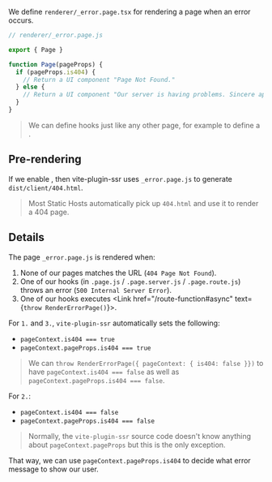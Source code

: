 
We define `renderer/_error.page.tsx` for rendering a page when an error occurs.

```js
// renderer/_error.page.js

export { Page }

function Page(pageProps) {
  if (pageProps.is404) {
    // Return a UI component "Page Not Found."
  } else {
    // Return a UI component "Our server is having problems. Sincere apologies. Try again later."
  }
}
```

> We can define hooks just like any other page, for example to define a <Link text="custom layout" href="/layouts#custom-export" />.


## Pre-rendering

If we enable <Link text="pre-rendering" href="/pre-rendering" />, then vite-plugin-ssr uses `_error.page.js` to generate `dist/client/404.html`.

> Most Static Hosts automatically pick up `404.html` and use it to render a 404 page.


## Details

The page `_error.page.js` is rendered when:
 1. None of our pages matches the URL (`404 Page Not Found`).
 2. One of our hooks (in `.page.js` / `.page.server.js` / `.page.route.js`) throws an error (`500 Internal Server Error`).
 3. One of our hooks executes <Link href="/route-function#async" text={<code>throw RenderErrorPage()</code>}></Link>.

For `1.` and `3.`, `vite-plugin-ssr` automatically sets the following:
 - `pageContext.is404 === true`
 - `pageContext.pageProps.is404 === true`

> We can `throw RenderErrorPage({ pageContext: { is404: false }})` to have `pageContext.is404 === false` as well as `pageContext.pageProps.is404 === false`.

For `2.`:
 - `pageContext.is404 === false`
 - `pageContext.pageProps.is404 === false`

> Normally, the `vite-plugin-ssr` source code doesn't know anything about `pageContext.pageProps` but this is the only exception.

That way, we can use `pageContext.pageProps.is404` to decide what error message to show our user.

